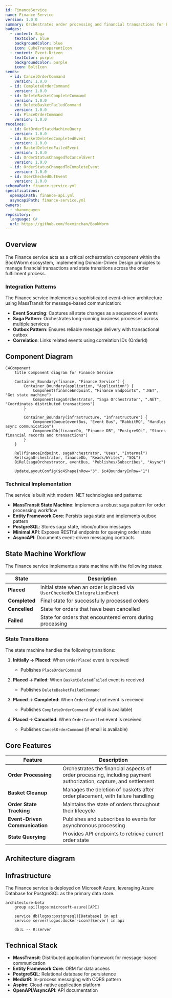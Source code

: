 ```yaml
---
id: FinanceService
name: Finance Service
version: 1.0.0
summary: Orchestrates order processing and financial transactions for BookWorm
badges:
  - content: Saga
    textColor: blue
    backgroundColor: blue
    icon: CubeTransparentIcon
  - content: Event-Driven
    textColor: purple
    backgroundColor: purple
    icon: BoltIcon
sends:
  - id: CancelOrderCommand
    version: 1.0.0
  - id: CompleteOrderCommand
    version: 1.0.0
  - id: DeleteBasketCompleteCommand
    version: 1.0.0
  - id: DeleteBasketFailedCommand
    version: 1.0.0
  - id: PlaceOrderCommand
    version: 1.0.0
receives:
  - id: GetOrderStateMachineQuery
    version: 1.0.0
  - id: BasketDeletedCompletedEvent
    version: 1.0.0
  - id: BasketDeletedFailedEvent
    version: 1.0.0
  - id: OrderStatusChangedToCancelEvent
    version: 1.0.0
  - id: OrderStatusChangedToCompleteEvent
    version: 1.0.0
  - id: UserCheckedOutEvent
    version: 1.0.0
schemaPath: finance-service.yml
specifications:
  openapiPath: finance-api.yml
  asyncapiPath: finance-service.yml
owners:
  - nhanxnguyen
repository:
  language: C#
  url: https://github.com/foxminchan/BookWorm
---
```


<Tiles>
  <Tile
    icon="DocumentIcon"
    href={`/docs/services/${frontmatter.id}/${frontmatter.version}/changelog`}
    title="View the changelog"
    description="Want to know the history of this service? View the change logs"
  />
  <Tile
    icon="UserGroupIcon"
    href="/docs/users/nhanxnguyen"
    title="Contact the author"
    description="Any questions? Feel free to contact the owners"
  />
  <Tile
    icon="BoltIcon"
    href={`/visualiser/services/${frontmatter.id}/${frontmatter.version}`}
    title={`Sends ${frontmatter.sends.length} messages`}
    description="This service sends messages to downstream consumers"
  />
  <Tile
    icon="BoltIcon"
    href={`/visualiser/services/${frontmatter.id}/${frontmatter.version}`}
    title={`Receives ${frontmatter.receives.length} messages`}
    description="This service receives messages from other services"
  />
</Tiles>

## Overview

The Finance service acts as a critical orchestration component within the BookWorm ecosystem, implementing Domain-Driven Design principles to manage financial transactions and state transitions across the order fulfillment process.

### Integration Patterns

The Finance service implements a sophisticated event-driven architecture using MassTransit for message-based communication:

- **Event Sourcing**: Captures all state changes as a sequence of events
- **Saga Pattern**: Orchestrates long-running business processes across multiple services
- **Outbox Pattern**: Ensures reliable message delivery with transactional outbox
- **Correlation**: Links related events using correlation IDs (OrderId)

## Component Diagram

```mermaid
C4Component
    title Component diagram for Finance Service

    Container_Boundary(finance, "Finance Service") {
        Container_Boundary(application, "Application") {
            Component(financeEndpoint, "Finance Endpoints", ".NET", "Get state machine")
            Component(sagaOrchestrator, "Saga Orchestrator", ".NET", "Coordinates distributed transactions")
        }

        Container_Boundary(infrastructure, "Infrastructure") {
            ComponentQueue(eventBus, "Event Bus", "RabbitMQ", "Handles async communication")
            ComponentDb(financeDb, "Finance DB", "PostgreSQL", "Stores financial records and transactions")
        }
    }

    Rel(financeEndpoint, sagaOrchestrator, "Uses", "Internal")
    Rel(sagaOrchestrator, financeDb, "Reads/Writes", "SQL")
    BiRel(sagaOrchestrator, eventBus, "Publishes/Subscribes", "Async")

    UpdateLayoutConfig($c4ShapeInRow="3", $c4BoundaryInRow="1")
```

### Technical Implementation

The service is built with modern .NET technologies and patterns:

- **MassTransit State Machine**: Implements a robust saga pattern for order processing workflow
- **Entity Framework Core**: Persists saga state and implements outbox pattern
- **PostgreSQL**: Stores saga state, inbox/outbox messages
- **Minimal API**: Exposes RESTful endpoints for querying order state
- **AsyncAPI**: Documents event-driven messaging contracts

## State Machine Workflow

The Finance service implements a state machine with the following states:

| State         | Description                                                                |
| ------------- | -------------------------------------------------------------------------- |
| **Placed**    | Initial state when an order is placed via `UserCheckedOutIntegrationEvent` |
| **Completed** | Final state for successfully processed orders                              |
| **Cancelled** | State for orders that have been cancelled                                  |
| **Failed**    | State for orders that encountered errors during processing                 |

### State Transitions

The state machine handles the following transitions:

1. **Initially → Placed**: When `OrderPlaced` event is received

   - Publishes `PlaceOrderCommand`

2. **Placed → Failed**: When `BasketDeletedFailed` event is received

   - Publishes `DeleteBasketFailedCommand`

3. **Placed → Completed**: When `OrderCompleted` event is received

   - Publishes `CompleteOrderCommand` (if email is available)

4. **Placed → Cancelled**: When `OrderCancelled` event is received
   - Publishes `CancelOrderCommand` (if email is available)

## Core Features

| Feature                        | Description                                                                                                      |
| ------------------------------ | ---------------------------------------------------------------------------------------------------------------- |
| **Order Processing**           | Orchestrates the financial aspects of order processing, including payment authorization, capture, and settlement |
| **Basket Cleanup**             | Manages the deletion of baskets after order placement, with failure handling                                     |
| **Order State Tracking**       | Maintains the state of orders throughout their lifecycle                                                         |
| **Event-Driven Communication** | Publishes and subscribes to events for asynchronous processing                                                   |
| **State Querying**             | Provides API endpoints to retrieve current order state                                                           |

## Architecture diagram

<NodeGraph />

## Infrastructure

The Finance service is deployed on Microsoft Azure, leveraging Azure Database for PostgreSQL as the primary data store.

```mermaid
architecture-beta
    group api(logos:microsoft-azure)[API]

    service db(logos:postgresql)[Database] in api
    service server(logos:docker-icon)[Server] in api

    db:L -- R:server
```

## Technical Stack

- **MassTransit**: Distributed application framework for message-based communication
- **Entity Framework Core**: ORM for data access
- **PostgreSQL**: Relational database for persistence
- **MediatR**: In-process messaging with CQRS pattern
- **Aspire**: Cloud-native application platform
- **OpenAPI/AsyncAPI**: API documentation
